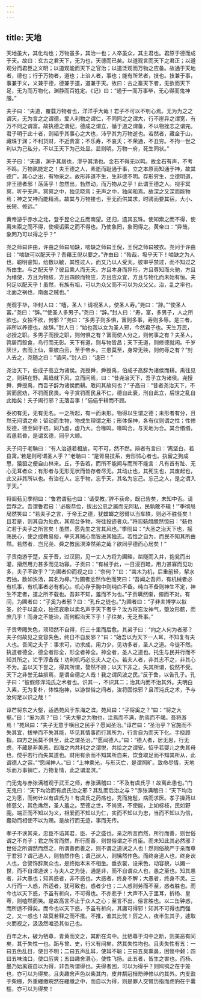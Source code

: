 ```yaml
---
---
---
```

title: 天地
---



天地虽大，其化均也；万物虽多，其治一也；人卒虽众，其主君也。君原于德而成于天。故曰：玄古之君天下，无为也，天德而已矣。以道观言而天下之君正；以道观分而君臣之义明；以道观能而天下之官治；以道泛观而万物之应备。故通于天地者，德也；行于万物者，道也；上治人者，事也；能有所艺者，技也。技兼于事，事兼于义，义兼于德，德兼于道，道兼于天。故曰：古之畜天下者，无欲而天下足，无为而万物化，渊静而百姓定。《记》曰：“通于一而万事毕，无心得而鬼神服。”

夫子曰：“夫道，覆载万物者也，洋洋乎大哉！君子不可以不刳心焉。无为为之之谓天，无为言之之谓德，爱人利物之谓仁，不同同之之谓大，行不崖异之谓宽，有万不同之谓富。故执德之谓纪，德成之谓立，循于道之谓备，不以物挫志之谓完。君子明于此十者，则韬乎其事心之大也，沛乎其为万物逝也。若然者，藏金于山，藏珠于渊；不利货财，不近贵富；不乐寿，不哀夭；不荣通，不丑穷。不拘一世之利以为己私分，不以王天下为己处显。显则明。万物一府，死生同状。”

夫子曰：“夫道，渊乎其居也，漻乎其清也。金石不得无以鸣。故金石有声，不考不鸣。万物孰能定之！夫王德之人，素逝而耻通于事，立之本原而知通于神，故其德广。其心之出，有物采之。故形非道不生，生非德不明。存形穷生，立德明道，非王德者邪！荡荡乎！忽然出，勃然动，而万物从之乎！此谓王德之人。视乎冥冥，听乎无声。冥冥之中，独见晓焉；无声之中，独闻和焉。故深之又深而能物焉；神之又神而能精焉。故其与万物接也，至无而供其求，时骋而要其宿，大小、长短、修远。”

黄帝游乎赤水之北，登乎昆仑之丘而南望。还归，遗其玄珠。使知索之而不得，使离朱索之而不得，使喫诟索之而不得也。乃使象罔，象罔得之。黄帝曰：“异哉，象罔乃可以得之乎？”

尧之师曰许由，许由之师曰啮缺，啮缺之师曰王倪，王倪之师曰被衣。尧问于许由曰：“啮缺可以配天乎？吾藉王倪以要之。”许由曰：“殆哉，圾乎天下！啮缺之为人也，聪明睿知，给数以敏，其性过人，而又乃以人受天。彼审乎禁过，而不知过之所由生。与之配天乎？彼且乘人而无天。方且本身而异形，方且尊知而火驰，方且为绪使，方且为物絯，方且四顾而物应，方且应众宜，方且与物化而未始有恒。夫何足以配天乎！虽然，有族有祖，可以为众父而不可以为众父父。治，乱之率也，北面之祸也，南面之贼也。”

尧观乎华，华封人曰：“嘻，圣人！请祝圣人，使圣人寿。”尧曰：“辞。”“使圣人富。”尧曰：“辞。”“使圣人多男子。”尧曰：“辞。”封人曰：“寿，富，多男子，人之所欲也。女独不欲，何邪？”尧曰：“多男子则多惧，富则多事，寿则多辱。是三者，非所以养德也，故辞。”封人曰：“始也我以女为圣人邪，今然君子也。天生万民，必授之职。多男子而授之职，则何惧之有？富而使人分之，则何事之有？夫圣人，鹑居而彀食，鸟行而无彰。天下有道，则与物皆昌；天下无道，则修德就闲。千岁厌世，去而上仙，乘彼白云，至于帝乡。三患莫至，身常无殃，则何辱之有？”封人去之，尧随之曰：“请问。”封人曰：“退已！”

尧治天下，伯成子高立为诸侯。尧授舜，舜授禹，伯成子高辞为诸侯而耕。禹往见之，则耕在野。禹趋就下风，立而问焉，曰：“昔尧治天下，吾子立为诸侯。尧授舜，舜授禹，而吾子辞为诸侯而耕。敢问其故何也？”子高曰：“昔者尧治天下，不赏而民劝，不罚而民畏。今子赏罚而民且不仁，德自此衰，刑自此立，后世之乱自此始矣！夫子阖行邪？无落吾事！”俋俋乎耕而不顾。

泰初有无，无有无名。一之所起，有一而未形。物得以生谓之德；未形者有分，且然无间谓之命；留动而生物，物成生理谓之形；形体保神，各有仪则谓之性；性修反德，德至同于初。同乃虚，虚乃大。合喙鸣。喙鸣合，与天地为合。其合缗缗，若愚若昏，是谓玄德，同乎大顺。

夫子问于老聃曰：“有人治道若相放，可不可，然不然。辩者有言曰：‘离坚白，若县寓。’若是则可谓圣人乎？”老聃曰：“是胥易技系，劳形怵心者也。执留之狗成思，猿狙之便自山林来。丘，予告若，而所不能闻与而所不能言：凡有首有趾、无心无耳者众；有形者与无形无状而皆存者尽无。其动止也，其死生也，其废起也，此又非其所以也。有治在人。忘乎物，忘乎天，其名为忘己。忘己之人，是之谓入于天。”

将闾葂见季彻曰：“鲁君谓葂也曰：‘请受教。’辞不获命。既已告矣，未知中否。请尝荐之。吾谓鲁君曰：‘必服恭俭，拔出公忠之属而无阿私，民孰敢不辑！’”季彻局局然笑曰：“若夫子之言，于帝王之德，犹螳螂之怒臂以当车轶，则必不胜任矣！且若是，则其自为处危，其观台多物，将往投迹者众。”将闾葂覤覤然惊曰：“葂也汒若于夫子之所言矣！虽然，愿先生之言其风也。”季彻曰：“大圣之治天下也，摇荡民心，使之成教易俗，举灭其贼心而皆进其独志。若性之自为，而民不知其所由然。若然者，岂兄尧、舜之教民溟涬然弟之哉？欲同乎德而心居矣！”

子贡南游于楚，反于晋，过汉阴，见一丈人方将为圃畦，凿隧而入井，抱瓮而出灌，搰然用力甚多而见功寡。子贡曰：“有械于此，一日浸百畦，用力甚寡而见功多，夫子不欲乎？”为圃者仰而视之曰：“奈何？”曰：“凿木为机，后重前轻，挈水若抽，数如泆汤，其名为槔。”为圃者忿然作色而笑曰：“吾闻之吾师，有机械者必有机事，有机事者必有机心。机心存于胸中则纯白不备。纯白不备则神生不定，神生不定者，道之所不载也。吾非不知，羞而不为也。”子贡瞒然惭，俯而不对。有间，为圃者曰：“子奚为者邪？曰：“孔丘之徒也。”为圃者曰：“子非夫博学以拟圣，於于以盖众，独弦哀歌以卖名声于天下者乎？汝方将忘汝神气，堕汝形骸，而庶几乎！而身之不能治，而何暇治天下乎！子往矣，无乏吾事。”

子贡卑陬失色，顼顼然不自得，行三十里而后愈。其弟子曰：“向之人何为者邪？夫子何故见之变容失色，终日不自反邪？”曰：“始吾以为天下一人耳，不知复有夫人也。吾闻之夫子：事求可，功求成，用力少，见功多者，圣人之道。今徒不然。执道者德全，德全者形全，形全者神全。神全者，圣人之道也。托生与民并行而不知其所之，汒乎淳备哉！功利机巧必忘夫人之心。若夫人者，非其志不之，非其心不为。虽以天下誉之，得其所谓，謷然不顾；以天下非之，失其所谓，傥然不受。天下之非誉无益损焉，是谓全德之人哉！我之谓风波之民。”反于鲁，以告孔子。孔子曰：“彼假修浑沌氏之术者也。识其一，不识其二；治其内而不治其外。夫明白入素，无为复朴，体性抱神，以游世俗之间者，汝将固惊邪？且浑沌氏之术，予与汝何足以识之哉！”

谆芒将东之大壑，适遇苑风于东海之滨。苑风曰：“子将奚之？”曰：“将之大壑。”曰：“奚为焉？”曰：“夫大壑之为物也，注焉而不满，酌焉而不竭。吾将游焉！”苑风曰：“夫子无意于横目之民乎？愿闻圣治。”谆芒曰：“圣治乎？官施而不失其宜，拔举而不失其能，毕见其情事而行其所为，行言自为而天下化。手挠顾指，四方之民莫不俱至，此之谓圣治。”“愿闻德人。”曰：“德人者，居无思，行无虑，不藏是非美恶。四海之内共利之之谓悦，共给之之谓安。怊乎若婴儿之失其母也，傥乎若行而失其道也。财用有余而不知其所自来，饮食取足而不知其所从，此谓德人之容。”“愿闻神人。”曰：“上神乘光，与形灭亡，是谓照旷。致命尽情，天地乐而万事销亡，万物复情，此之谓混溟。”

门无鬼与赤张满稽观于武王之师，赤张满稽曰：“不及有虞氏乎！故离此患也。”门无鬼曰：“天下均治而有虞氏治之邪？其乱而后治之与？”赤张满稽曰：“天下均治之为愿，而何计以有虞氏为！有虞氏之药疡也，秃而施髢，病而求医。孝子操药以修慈父，其色燋然，圣人羞之。至德之世，不尚贤，不使能，上如标枝，民如野鹿。端正而不知以为义，相爱而不知以为仁，实而不知以为忠，当而不知以为信，蠢动而相使不以为赐。是故行而无迹，事而无传。

孝子不谀其亲，忠臣不谄其君，臣、子之盛也。亲之所言而然，所行而善，则世俗谓之不肖子；君之所言而然，所行而善，则世俗谓之不肖臣。而未知此其必然邪？世俗之所谓然而然之，所谓善而善之，则不谓之道谀之人也！然则俗故严于亲而尊于君邪？谓己道人，则勃然作色；谓己谀人，则怫然作色。而终身道人也，终身谀人也，合譬饰辞聚众也，是终始本末不相坐。垂衣裳，设采色，动容貌，以媚一世，而不自谓道谀；与夫人之为徒，通是非，而不自谓众人也，愚之至也。知其愚者，非大愚也；知其惑者，非不惑也。大惑者，终身不解；大愚者，终身不灵。三人行而一人惑，所适者，犹可致也，惑者少也；二人惑则劳而不至，惑者胜也。而今也以天下惑，予虽有祈向，不可得也。不亦悲乎！大声不入于里耳，折杨、皇荂，则嗑然而笑。是故高言不止于众人之心；至言不出，俗言胜也。以二缶钟惑，而所适不得矣。而今也以天下惑，予虽有祈向，其庸可得邪！知其不可得也而强之，又一惑也！故莫若释之而不推。不推，谁其比忧！厉之人，夜半生其子，遽取火而视之，汲汲然唯恐其似己也。

百年之木，破为牺尊，青黄而文之，其断在沟中。比牺尊于沟中之断，则美恶有间矣，其于失性一也。跖与曾、史，行义有间矣，然其失性均也。且夫失性有五：一曰五色乱目，使目不明；二曰五声乱耳，使耳不聪；三曰五臭熏鼻，困惾中颡；四曰五味浊口，使口厉爽；五曰趣舍滑心，使性飞扬。此五者，皆生之害也。而杨、墨乃始离跂自以为得，非吾所谓得也。夫得者困，可以为得乎？则鸠鸮之在于笼也，亦可以为得矣。且夫趣舍声色以柴其内，皮弁鹬冠搢笏绅修以约其外。内支盈于柴栅，外重纆缴睆然在纆缴之中，而自以为得，则是罪人交臂历指而虎豹在于囊槛，亦可以为得矣！

